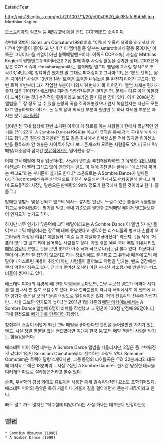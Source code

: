 Estatic Fear


http://pds18.egloos.com/pds/201007/11/20/c0040620_4c38fafc8bbb8.jpg
Matthias Kogler

[[오스트리아]]의 심포닉 [[둠 메탈]]/[[고딕 메탈]] 밴드. CCP레코드 소속이다.


첫번째 앨범인 Somnium Obmutum(1996)이후 "이렇게 우울한 음악을 하고싶지 않다"며 멤버들이 흩어지고 난 후[* 이 멤버들 중 일부는 Astaroth에서 활동 중이지만 이쪽은 고딕이나 둠 계열이 아닌 블랙메탈밴드이다. 이쪽도 CCP소속.] 사실상 Matthias Kogler의 원맨밴드가 되어버렸고 2집 발매 이후 사실상 활동을 중지한 상태. 2002년에 같은 CCP 소속의 Hrossharsgrani라는 블랙메탈 밴드의 앨범에 피쳐링 형식으로 두 곡(13,14번트랙) 참여하긴 했지만 말 그대로 피쳐링이고 그나마 13번은 1분도 안되는 짧은 곡이라[* 사실은 13번과 14번 트랙은 트랙만 나눠놨을 뿐 완전히 이어진 구조다. 13번 트랙 후반부터 그가 작업한 부분이 나와서 14번까지 쭉 이어진다. 앨범 자체는 평가가 좋지 않은 편이지만 에스테틱 피어가 담당한 부분은 괜찮은 편. 문제는 다른 곡과 이질감이 느껴진다는 것.]  본격적인 활동이라고 보기엔 좀 미흡한 감이 있다. 이후 2008년경 앨범을 두 장 정도 낼 수 있을 분량의 곡을 작곡해놓았으나 언제 녹음할지는 자신도 모른다고 언급하였다. 아마도 돈 등의 음악 외적인 부분이 원인인 듯 하나 자세한 부분은 아시는 분이 [[추가바람]].

십여년 전 국내 웹상에 한번 소개된 이후에 이 장르를 아는 사람들에 한에서 폭발적인 인기를 끌어 2집인 A Sombre Dance(1999)는 아코이 뮤직을 통해 정식 국내 발매가 되기도 했다.(곧 절판되었지만)[* 1집도 같은 회사에서 라이센스된 적이 있지만 라이센스반을 등록조차 안 해놓은 사이트가 많다 보니 존재조차 모르는 사람들도 있다.] 국내 락/메탈/대중음악 잡지인 [[핫뮤직]]에서도 밀어줬을 정도.

어째 고딕 메탈에 처음 입문하려는 사람이 밴드좀 추천해달라하면 그 유명한 [[위딘 템테이션]]보다 더 빨리 그리고 많이 언급되는 밴드. 이 덕에 추천받는 글에는 "에스테틱 피어는 빼고요"라는 부가문이 붙기도 한다.[* 소문으로는 A Sombre Dance가 발매된 CCP Records에선 유독 한국쪽으로 꾸준히 수출되어 관계자도 어리둥절해 한다고 하며 도프뮤직의 사장님 말씀으론 판매량의 90% 정도가 한국에서 팔린 것이라고 한다. 흠좀무.]

발매한 앨범도 몇장 안되고 밴드의 역사도 짧지만 인간이 느낄수 있는 슬픔과 우울함을 최고로 끌어내었다는 평가를 받고, 국내 기준으론 웬만한 고딕메탈 메이저 밴드들보다 더 인지도가 높기도 하다.

하지만 너무 인기가 많은덕에 고딕 메탈이라고는 A Sombre Dance 이 앨범 하나만 들어보고 고딕 메탈이라는 장르에 대해 통달했다고 생각하는 리스너들의 병크나 손발이 오그라들게 과장된 리뷰[* 예를들어 "이걸 듣고 자살하고싶어졌다" 라든지...]들 덕에 '거품이 많이 낀 밴드'라며 싫어하는 사람들도 많다.
가장 좋은 예로 국내 메탈 커뮤니티인 [[메탈 킹덤]]의 코멘트 란을 보면 평가가 아주 극과 극으로 나뉘는걸 볼수 있다.
더군다나 팬이 아니라면 잘 접하지 않으려고 하는 장르임에도 불구하고 그 유명세 때문에 고딕 메탈이나 익스트림 계통이 취향이 아닌 사람들이 들어보고 악평을 남기는, 밴드 입장에선 왠지 억울한 경우도 있다. 근래에 들어선 오히려 이런 지나친 과소평가에 반발하는 리스너들이 생겨나고 있다.

에스테틱 피어(의 유명세)에 관한 악평들을 보다보면, 그냥 듣보잡 밴드가 어쩌다 시기를 잘 만나서 뜬 걸로 보일수도 있다. 허나 한국뿐만이 아니라 해외에서도 이 밴드에 대한 평가가 좋은걸 보면[* 물론 이정도로 열성적이진 않다. 거의 진흙속의 진주에 가깝지만... 사실 그보단 인지도가 높다.][* 2011년 1월 기준의 [[메탈 아카이브]]에서는 A Sombre Dance 앨범에 6명이 리뷰를 작성했고 그 평균이 100점 만점에 99점이다.] 국내 한정으로 [[빠가 까를 만든다]]의 희생양. 

청취후의 소감이 어떻게 되건 고딕 메탈을 좋아한다면 한번쯤 들어볼만한 가치가 있는 밴드. 사실 정말 별볼일 없는 밴드였다면 이만큼 한국 둠/고딕 메탈 팬들의 사랑을 받기도 힘들었을거다.

에스테틱 피어 하면 대부분 A Sombre Dance 앨범을 떠올리지만, 2집은 좀 가벼워진것 같다며 1집인 Somnium Obmutum을 더 선호하는 사람도 있다.
Somnium Obmutum은 트랙이 달랑 4개이지만, 그중 동명의 타이틀곡은 무려 32분짜리의 대곡에 마지막 트랙은 18분짜리...
사실 2집인 A Sombre Dance도 한시간 남짓한 대곡을 여러개의 파트로 잘라놓은거라고 볼수 있다.

슬픔, 우울함의 감성 외에도 류트등을 사용한 중세 민속음악적인 요소도 포함되어있다.
에스테틱 피어의 음악은 특히 가을이나 겨울에 길을 걸어가면서 듣는게 제맛이라고 한다.

빠도 많고 까도 많지만 "박수칠때 떠났다"라는 사실 하나는 대부분이 인정하는듯.



== 앨범 ==

 * Somnium Obmutum (1996)
 * A Somber Dance (1999)


{{{#!html
<object width="480" height="385"><param name="movie" value="http://www.youtube.com/v/jPR4gLwXpZ4&amp;hl=ko_KR&amp;fs=1"></param><param name="allowFullScreen" value="true"></param><param name="allowscriptaccess" value="always"></param><embed src="http://www.youtube.com/v/jPR4gLwXpZ4&amp;hl=ko_KR&amp;fs=1" type="application/x-shockwave-flash" allowscriptaccess="always" allowfullscreen="true" width="480" height="385"></embed></object>}}}
